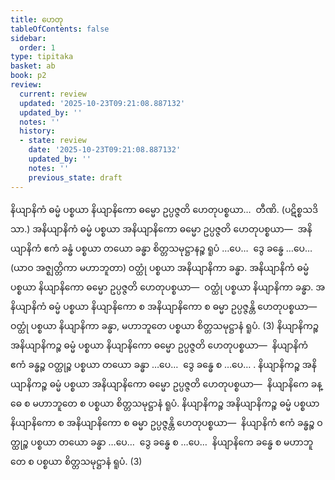 ```yaml
---
title: ဟေတု
tableOfContents: false
sidebar:
  order: 1
type: tipitaka
basket: ab
book: p2
review:
  current: review
  updated: '2025-10-23T09:21:08.887132'
  updated_by: ''
  notes: ''
  history:
  - state: review
    date: '2025-10-23T09:21:08.887132'
    updated_by: ''
    notes: ''
    previous_state: draft
---
```



<ReviewStatus review={frontmatter.review} showDetails={true} />

<HypothesisAnnotation frontmatter={frontmatter} />

<DynamicBreadcrumb />

<Division number="306" book="p2" e="ch" v="38" p="486">

<Paragraph number="4726" book="p2">
နိယျာနိကံ ဓမ္မံ ပစ္စယာ နိယျာနိကော ဓမ္မော ဥပ္ပဇ္ဇတိ ဟေတုပစ္စယာ…  တီဏိ. (ပဋိစ္စသဒိသာ.)
</Paragraph>

<Paragraph number="4727" book="p2">
အနိယျာနိကံ ဓမ္မံ ပစ္စယာ အနိယျာနိကော ဓမ္မော ဥပ္ပဇ္ဇတိ ဟေတုပစ္စယာ—  အနိယျာနိကံ ဧကံ ခန္ဓံ ပစ္စယာ တယော ခန္ဓာ စိတ္တသမုဋ္ဌာနဉ္စ ရူပံ …ပေ…  ဒွေ ခန္ဓေ …ပေ…  (ယာဝ အဇ္ဈတ္တိကာ မဟာဘူတာ) ဝတ္ထုံ ပစ္စယာ အနိယျာနိကာ ခန္ဓာ. အနိယျာနိကံ ဓမ္မံ ပစ္စယာ နိယျာနိကော ဓမ္မော ဥပ္ပဇ္ဇတိ ဟေတုပစ္စယာ—  ဝတ္ထုံ ပစ္စယာ နိယျာနိကာ ခန္ဓာ. အနိယျာနိကံ ဓမ္မံ ပစ္စယာ နိယျာနိကော စ အနိယျာနိကော စ ဓမ္မာ ဥပ္ပဇ္ဇန္တိ ဟေတုပစ္စယာ—  ဝတ္ထုံ ပစ္စယာ နိယျာနိကာ ခန္ဓာ, မဟာဘူတေ ပစ္စယာ စိတ္တသမုဋ္ဌာနံ ရူပံ. (3)
</Paragraph>

</Division>
<Division number="307" book="p2" e="ch" v="38" p="487">

<Paragraph number="4728" book="p2">
နိယျာနိကဉ္စ အနိယျာနိကဉ္စ ဓမ္မံ ပစ္စယာ နိယျာနိကော ဓမ္မော ဥပ္ပဇ္ဇတိ ဟေတုပစ္စယာ—  နိယျာနိကံ ဧကံ ခန္ဓဉ္စ ဝတ္ထုဉ္စ ပစ္စယာ တယော ခန္ဓာ …ပေ…  ဒွေ ခန္ဓေ စ …ပေ… . နိယျာနိကဉ္စ အနိယျာနိကဉ္စ ဓမ္မံ ပစ္စယာ အနိယျာနိကော ဓမ္မော ဥပ္ပဇ္ဇတိ ဟေတုပစ္စယာ—  နိယျာနိကေ ခန္ဓေ စ မဟာဘူတေ စ ပစ္စယာ စိတ္တသမုဋ္ဌာနံ ရူပံ. နိယျာနိကဉ္စ အနိယျာနိကဉ္စ ဓမ္မံ ပစ္စယာ နိယျာနိကော စ အနိယျာနိကော စ ဓမ္မာ ဥပ္ပဇ္ဇန္တိ ဟေတုပစ္စယာ—  နိယျာနိကံ ဧကံ ခန္ဓဉ္စ ဝတ္ထုဉ္စ ပစ္စယာ တယော ခန္ဓာ …ပေ…  ဒွေ ခန္ဓေ စ …ပေ…  နိယျာနိကေ ခန္ဓေ စ မဟာဘူတေ စ ပစ္စယာ စိတ္တသမုဋ္ဌာနံ ရူပံ. (3)
</Paragraph>
</Division>
